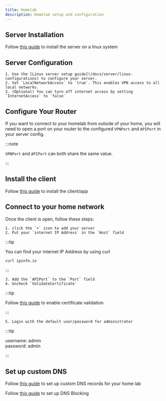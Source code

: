 ```yaml
---
title: Homelab
description: Homelab setup and configuration
---
```


## Server Installation 
Follow [this guide](/docs/server/installation) to install the server on a linux system

## Server Configuration

```
1. Use the [Linux server setup guide](/docs/server/linux-configurations) to configure your server.
2. Set `LocalNetworkAccess` to `true`. This enables VPN access to all local networks.
3. (Optional) You can turn off internet access by setting `InternetAccess` to `false`
```

## Configure Your Router
If you want to connect to your homelab from outside of your home, you will need to open a port on your router to the configured `VPNPort` and `APIPort` in your server config.

:::note

`VPNPort` and `APIPort` can both share the same value.   

:::


## Install the client
Follow [this guide](/docs/client/installation) to install the client/app

## Connect to your home network

Once the client is open, follow these steps:

```
1. click the `+` icon to add your server
2. Put your `internet IP Address` in the `Host` field
```

:::tip

You can find your internet IP Address by using curl
```bash
curl ipinfo.io
```
:::

```
3. Add the `APIPort` to the `Port` field
4. Uncheck `ValidateCertificate`
```

:::tip

Follow [this guide](/docs/client/installation) to enable certificate validation

:::

```
5. Login with the default user/password for administrator
```

:::tip

username: admin<br/>
password: admin

:::

## Set up custom DNS
Follow [this guide](/docs/server/dns) to set up custom DNS records for your home lab

Follow [this guide](/docs/client/dns-blocking) to set up DNS Blocking


